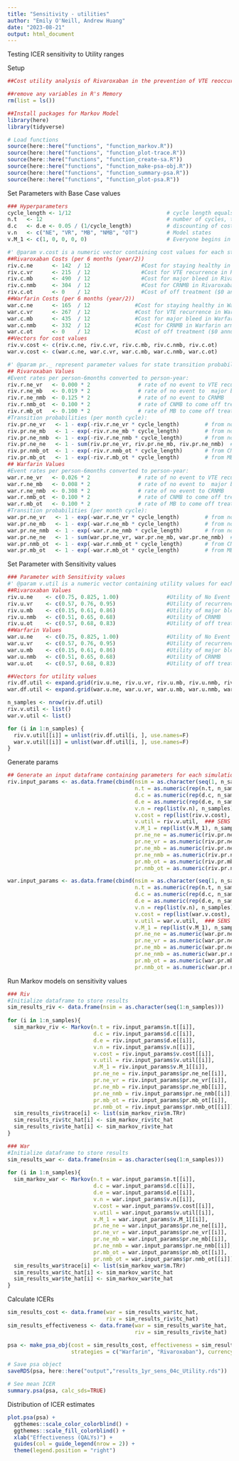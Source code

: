 ```yaml
---
title: "Sensitivity - utilities"
author: "Emily O'Neill, Andrew Huang"
date: "2023-08-21"
output: html_document
---
```


Testing ICER sensitivity to Utility ranges

Setup

```r
##Cost utility analysis of Rivaroxaban in the prevention of VTE reoccurrence versus standard or care with warfarin: A markov Model-Based Simulation  

##remove any variables in R's Memory 
rm(list = ls()) 

##Install packages for Markov Model 
library(here)
library(tidyverse)

# Load functions
source(here::here("functions", "function_markov.R"))
source(here::here("functions", "function_plot-trace.R"))
source(here::here("functions", "function_create-sa.R"))
source(here::here("functions", "function_make-psa-obj.R"))
source(here::here("functions", "function_summary-psa.R"))
source(here::here("functions", "function_plot-psa.R"))

``` 

Set Parameters with Base Case values

```r
### Hyperparameters
cycle_length <- 1/12                              # cycle length equals 1 month
n.t   <- 12                                       # number of cycles, time horizon equals 1 year 
d.c   <- d.e <- 0.05 / (1/cycle_length)           # discounting of costs and QALYs, annual rate = 5%
v.n   <- c("NE", "VR", "MB", "NMB", "OT")         # Model states  
v.M_1 <- c(1, 0, 0, 0, 0)                         # Everyone begins in no event state

#' @param v.cost is a numeric vector containing cost values for each state
##Rivaroxaban Costs (per 6 months (year/2))
riv.c.ne      <- 142  / 12                #Cost for staying healthy in rivaroxaban arm
riv.c.vr      <- 215  / 12                #Cost for VTE recurrence in Rivaroxaban arm ($215 annually) 
riv.c.mb      <- 490  / 12                #Cost for major bleed in Rivaroxaban arm ($490 annually)
riv.c.nmb     <- 304  / 12                #Cost for CRNMB in Rivaroxaban arm ($304 annually)
riv.c.ot      <- 0    / 12                #Cost of off treatment ($0 annually)
##Warfarin Costs (per 6 months (year/2))
war.c.ne      <- 165  / 12              #Cost for staying healthy in Warfarin arm ($165 annually)
war.c.vr      <- 267  / 12              #Cost for VTE recurrence in Warfarin arm ($267 annually)  
war.c.mb      <- 435  / 12              #Cost for major bleed in Warfarin arm ($435 annually)
war.c.nmb     <- 332  / 12              #Cost for CRNMB in Warfarin arm ($332 annually)
war.c.ot      <- 0    / 12              #Cost of off treatment ($0 annually)
##Vectors for cost values 
riv.v.cost <- c(riv.c.ne, riv.c.vr, riv.c.mb, riv.c.nmb, riv.c.ot)
war.v.cost <- c(war.c.ne, war.c.vr, war.c.mb, war.c.nmb, war.c.ot)

#' @param pr._ represent parameter values for state transition probabilities
## Rivaroxaban Values
#Event rates per person-6months converted to person-year:
riv.r.ne_vr   <- 0.000 * 2               # rate of no event to VTE recurrence 
riv.r.ne_mb   <- 0.019 * 2               # rate of no event to  major bleed 
riv.r.ne_nmb  <- 0.125 * 2               # rate of no event to CRNMB
riv.r.nmb_ot  <- 0.100 * 2               # rate of CNMB to come off treatment  
riv.r.mb_ot   <- 0.100 * 2               # rate of MB to come off treatment 
#Transition probabilities (per month cycle): 
riv.pr.ne_vr   <- 1 - exp(-riv.r.ne_vr * cycle_length)        # from no event to VTE recurrence 
riv.pr.ne_mb   <- 1 - exp(-riv.r.ne_mb * cycle_length)        # from no event to  major bleed 
riv.pr.ne_nmb  <- 1 - exp(-riv.r.ne_nmb * cycle_length)       # from no event to CRNMB
riv.pr.ne_ne   <- 1 - sum(riv.pr.ne_vr, riv.pr.ne_mb, riv.pr.ne_nmb)  # from no event to no event  
riv.pr.nmb_ot  <- 1 - exp(-riv.r.nmb_ot * cycle_length)       # from CNMB to come off treatment  
riv.pr.mb_ot   <- 1 - exp(-riv.r.mb_ot * cycle_length)        # from MB to come off treatment
## Warfarin Values
#Event rates per person-6months converted to person-year:
war.r.ne_vr   <- 0.026 * 2               # rate of no event to VTE recurrence 
war.r.ne_mb   <- 0.008 * 2               # rate of no event to  major bleed 
war.r.ne_nmb  <- 0.308 * 2               # rate of no event to CRNMB
war.r.nmb_ot  <- 0.100 * 2               # rate of CNMB to come off treatment  
war.r.mb_ot   <- 0.100 * 2               # rate of MB to come off treatment 
#Transition probabilities (per month cycle): 
war.pr.ne_vr   <- 1 - exp(-war.r.ne_vr * cycle_length)        # from no event to VTE recurrence 
war.pr.ne_mb   <- 1 - exp(-war.r.ne_mb * cycle_length)        # from no event to  major bleed 
war.pr.ne_nmb  <- 1 - exp(-war.r.ne_nmb * cycle_length)       # from no event to CRNMB
war.pr.ne_ne   <- 1 - sum(war.pr.ne_vr, war.pr.ne_mb, war.pr.ne_nmb)  # from no event to no event  
war.pr.nmb_ot  <- 1 - exp(-war.r.nmb_ot * cycle_length)       # from CNMB to come off treatment  
war.pr.mb_ot   <- 1 - exp(-war.r.mb_ot * cycle_length)        # from MB to come off treatment  

```

Set Parameter with Sensitivity values

```r

### Parameter with Sensitivity values
#' @param v.util is a numeric vector containing utility values for each state
##Rivaroxaban Values 
riv.u.ne    <- c(0.75, 0.825, 1.00)               #Utility of No Event
riv.u.vr    <- c(0.57, 0.76, 0.95)                #Utility of recurrence  
riv.u.mb    <- c(0.15, 0.61, 0.86)                #Utility of major bleed
riv.u.nmb   <- c(0.51, 0.65, 0.68)                #Utility of CRNMB 
riv.u.ot    <- c(0.57, 0.68, 0.83)                #Utility of off treatment 
##Warfarin Values 
war.u.ne    <- c(0.75, 0.825, 1.00)               #Utility of No Event
war.u.vr    <- c(0.57, 0.76, 0.95)                #Utility of recurrence  
war.u.mb    <- c(0.15, 0.61, 0.86)                #Utility of major bleed
war.u.nmb   <- c(0.51, 0.65, 0.68)                #Utility of CRNMB 
war.u.ot    <- c(0.57, 0.68, 0.83)                #Utility of off treatment 

##Vectors for utility values 
riv.df.util <- expand.grid(riv.u.ne, riv.u.vr, riv.u.mb, riv.u.nmb, riv.u.ot)
war.df.util <- expand.grid(war.u.ne, war.u.vr, war.u.mb, war.u.nmb, war.u.ot)

n_samples <- nrow(riv.df.util)
riv.v.util <- list()
war.v.util <- list()

for (i in 1:n_samples) {
  riv.v.util[[i]] = unlist(riv.df.util[i, ], use.names=F)
  war.v.util[[i]] = unlist(war.df.util[i, ], use.names=F)
}

```

Generate params

```r

## Generate an input dataframe containing parameters for each simulation
riv.input_params <- as.data.frame(cbind(nsim = as.character(seq(1, n_samples)),
                                        n.t = as.numeric(rep(n.t, n_samples)),
                                        d.c = as.numeric(rep(d.c, n_samples)),
                                        d.e = as.numeric(rep(d.e, n_samples)),
                                        v.n = rep(list(v.n), n_samples),
                                        v.cost = rep(list(riv.v.cost), n_samples),
                                        v.util = riv.v.util,  ### SENS
                                        v.M_1 = rep(list(v.M_1), n_samples),
                                        pr.ne_ne = as.numeric(riv.pr.ne_ne),
                                        pr.ne_vr = as.numeric(riv.pr.ne_vr),
                                        pr.ne_mb = as.numeric(riv.pr.ne_mb),
                                        pr.ne_nmb = as.numeric(riv.pr.ne_nmb),
                                        pr.mb_ot = as.numeric(riv.pr.mb_ot),
                                        pr.nmb_ot = as.numeric(riv.pr.nmb_ot)))

war.input_params <- as.data.frame(cbind(nsim = as.character(seq(1, n_samples)),
                                        n.t = as.numeric(rep(n.t, n_samples)),
                                        d.c = as.numeric(rep(d.c, n_samples)),
                                        d.e = as.numeric(rep(d.e, n_samples)),
                                        v.n = rep(list(v.n), n_samples),
                                        v.cost = rep(list(war.v.cost), n_samples),
                                        v.util = war.v.util,  ### SENS
                                        v.M_1 = rep(list(v.M_1), n_samples),
                                        pr.ne_ne = as.numeric(war.pr.ne_ne),
                                        pr.ne_vr = as.numeric(war.pr.ne_vr),
                                        pr.ne_mb = as.numeric(war.pr.ne_mb),
                                        pr.ne_nmb = as.numeric(war.pr.ne_nmb),
                                        pr.mb_ot = as.numeric(war.pr.mb_ot),
                                        pr.nmb_ot = as.numeric(war.pr.nmb_ot)))

```

Run Markov models on sensitivity values

```r

### Riv
#Initialize dataframe to store results
sim_results_riv <- data.frame(nsim = as.character(seq(1:n_samples)))
  
for (i in 1:n_samples){
  sim_markov_riv <- Markov(n.t = riv.input_params$n.t[[i]], 
                           d.c = riv.input_params$d.c[[i]],  
                           d.e = riv.input_params$d.e[[i]],  
                           v.n = riv.input_params$v.n[[i]],  
                           v.cost = riv.input_params$v.cost[[i]],  
                           v.util = riv.input_params$v.util[[i]],  
                           v.M_1 = riv.input_params$v.M_1[[i]],  
                           pr.ne_ne = riv.input_params$pr.ne_ne[[i]],  
                           pr.ne_vr = riv.input_params$pr.ne_vr[[i]],  
                           pr.ne_mb = riv.input_params$pr.ne_mb[[i]],  
                           pr.ne_nmb = riv.input_params$pr.ne_nmb[[i]],  
                           pr.mb_ot = riv.input_params$pr.mb_ot[[i]],  
                           pr.nmb_ot = riv.input_params$pr.nmb_ot[[i]])
  sim_results_riv$trace[i] <- list(sim_markov_riv$m.TRr)
  sim_results_riv$tc_hat[i] <- sim_markov_riv$tc_hat
  sim_results_riv$te_hat[i] <- sim_markov_riv$te_hat
}

### War
#Initialize dataframe to store results
sim_results_war <- data.frame(nsim = as.character(seq(1:n_samples)))
  
for (i in 1:n_samples){
  sim_markov_war <- Markov(n.t = war.input_params$n.t[[i]], 
                           d.c = war.input_params$d.c[[i]],  
                           d.e = war.input_params$d.e[[i]],  
                           v.n = war.input_params$v.n[[i]],  
                           v.cost = war.input_params$v.cost[[i]],  
                           v.util = war.input_params$v.util[[i]],  
                           v.M_1 = war.input_params$v.M_1[[i]],  
                           pr.ne_ne = war.input_params$pr.ne_ne[[i]],  
                           pr.ne_vr = war.input_params$pr.ne_vr[[i]],  
                           pr.ne_mb = war.input_params$pr.ne_mb[[i]],  
                           pr.ne_nmb = war.input_params$pr.ne_nmb[[i]],  
                           pr.mb_ot = war.input_params$pr.mb_ot[[i]],  
                           pr.nmb_ot = war.input_params$pr.nmb_ot[[i]])
  sim_results_war$trace[i] <- list(sim_markov_war$m.TRr)
  sim_results_war$tc_hat[i] <- sim_markov_war$tc_hat
  sim_results_war$te_hat[i] <- sim_markov_war$te_hat
}

```

Calculate ICERs

```r

sim_results_cost <- data.frame(war = sim_results_war$tc_hat,
                               riv = sim_results_riv$tc_hat)
sim_results_effectiveness <- data.frame(war = sim_results_war$te_hat,
                                        riv = sim_results_riv$te_hat)

psa <- make_psa_obj(cost = sim_results_cost, effectiveness = sim_results_effectiveness, parameters = NULL,
                    strategies = c("Warfarin", "Rivaroxaban"), currency = "$", other_outcome = NULL)

# Save psa object
saveRDS(psa, here::here("output","results_1yr_sens_04c_Utility.rds"))

# See mean ICER
summary.psa(psa, calc_sds=TRUE)

```

Distribution of ICER estimates

```r

plot.psa(psa) +
  ggthemes::scale_color_colorblind() +
  ggthemes::scale_fill_colorblind() +
  xlab("Effectiveness (QALYs)") +
  guides(col = guide_legend(nrow = 2)) +
  theme(legend.position = "right")

```

